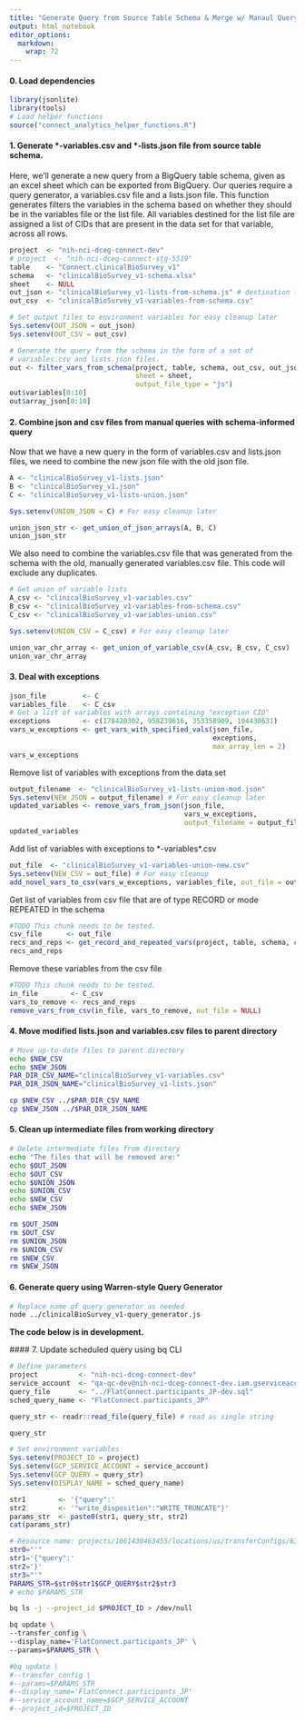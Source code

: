 ```yaml
---
title: "Generate Query from Source Table Schema & Merge w/ Manaul Query"
output: html_notebook
editor_options: 
  markdown: 
    wrap: 72
---
```


#### 0. Load dependencies

```r
library(jsonlite)
library(tools)
# Load helper functions
source("connect_analytics_helper_functions.R")
```

#### 1. Generate \*-variables.csv and \*-lists.json file from source table schema.

Here, we'll generate a new query from a BigQuery table schema, given as
an excel sheet which can be exported from BigQuery. Our queries require
a query generator, a variables.csv file and a lists.json file. This
function generates filters the variables in the schema based on whether
they should be in the variables file or the list file. All variables
destined for the list file are assigned a list of CIDs that are present
in the data set for that variable, across all rows.

```r
project  <- "nih-nci-dceg-connect-dev"
# project  <- "nih-nci-dceg-connect-stg-5519"
table    <- "Connect.clinicalBioSurvey_v1"
schema   <- "clinicalBioSurvey_v1-schema.xlsx"
sheet    <- NULL
out_json <- "clinicalBioSurvey_v1-lists-from-schema.js" # destination file
out_csv  <- "clinicalBioSurvey_v1-variables-from-schema.csv"

# Set output files to environment variables for easy cleanup later
Sys.setenv(OUT_JSON = out_json)
Sys.setenv(OUT_CSV = out_csv)

# Generate the query from the schema in the form of a set of 
# variables.csv and lists.json files.
out <- filter_vars_from_schema(project, table, schema, out_csv, out_json, 
                               sheet = sheet,       
                               output_file_type = "js")
out$variables[0:10]
out$array_json[0:10]
```

#### 2. Combine json and csv files from manual queries with schema-informed query

Now that we have a new query in the form of variables.csv and lists.json
files, we need to combine the new json file with the old json file.

```r
A <- "clinicalBioSurvey_v1-lists.json"
B <- "clinicalBioSurvey_v1.json"
C <- "clinicalBioSurvey_v1-lists-union.json"

Sys.setenv(UNION_JSON = C) # For easy cleanup later

union_json_str <- get_union_of_json_arrays(A, B, C)
union_json_str
```

We also need to combine the variables.csv file that was generated from
the schema with the old, manually generated variables.csv file. This
code will exclude any duplicates.

```r
# Get union of variable lists
A_csv <- "clinicalBioSurvey_v1-variables.csv"
B_csv <- "clinicalBioSurvey_v1-variables-from-schema.csv"
C_csv <- "clinicalBioSurvey_v1-variables-union.csv"

Sys.setenv(UNION_CSV = C_csv) # For easy cleanup later

union_var_chr_array <- get_union_of_variable_csv(A_csv, B_csv, C_csv)
union_var_chr_array
```

#### 3. Deal with exceptions

```r
json_file         <- C
variables_file    <- C_csv
# Get a list of variables with arrays containing "exception CID"
exceptions        <- c(178420302, 958239616, 353358909, 104430631)
vars_w_exceptions <- get_vars_with_specified_vals(json_file, 
                                                  exceptions, 
                                                  max_array_len = 2) 
vars_w_exceptions
```

Remove list of variables with exceptions from the data set

```r
output_filename  <- "clinicalBioSurvey_v1-lists-union-mod.json"
Sys.setenv(NEW_JSON = output_filename) # For easy cleanup later
updated_variables <- remove_vars_from_json(json_file, 
                                           vars_w_exceptions,
                                           output_filename = output_filename) 
updated_variables
```

Add list of variables with exceptions to \*-variables\*.csv

```r
out_file  <- "clinicalBioSurvey_v1-variables-union-new.csv"
Sys.setenv(NEW_CSV = out_file) # For easy cleanup 
add_novel_vars_to_csv(vars_w_exceptions, variables_file, out_file = out_file)
```

Get list of variables from csv file that are of type RECORD or mode
REPEATED in the schema

```r
#TODO This chunk needs to be tested.
csv_file      <- out_file
recs_and_reps <- get_record_and_repeated_vars(project, table, schema, csv_file)
recs_and_reps
```

Remove these variables from the csv file

```r
#TODO This chunk needs to be tested.
in_file        <- C_csv
vars_to_remove <- recs_and_reps
remove_vars_from_csv(in_file, vars_to_remove, out_file = NULL)
```

#### 4. Move modified lists.json and variables.csv files to parent directory

```bash
# Move up-to-date files to parent directory
echo $NEW_CSV  
echo $NEW_JSON
PAR_DIR_CSV_NAME="clinicalBioSurvey_v1-variables.csv"
PAR_DIR_JSON_NAME="clinicalBioSurvey_v1-lists.json"

cp $NEW_CSV ../$PAR_DIR_CSV_NAME
cp $NEW_JSON ../$PAR_DIR_JSON_NAME
```

#### 5. Clean up intermediate files from working directory

```bash
# Delete intermediate files from directory
echo "The files that will be removed are:"
echo $OUT_JSON
echo $OUT_CSV
echo $UNION_JSON
echo $UNION_CSV
echo $NEW_CSV  
echo $NEW_JSON

rm $OUT_JSON
rm $OUT_CSV
rm $UNION_JSON
rm $UNION_CSV
rm $NEW_CSV  
rm $NEW_JSON
```

#### 6. Generate query using Warren-style Query Generator

```bash
# Replace name of query generator as needed
node ../clinicalBioSurvey_v1-query_generator.js
```

**The code below is in development.**

\#### 7. Update scheduled query using bq CLI

```R
# Define parameters
project          <- "nih-nci-dceg-connect-dev"
service_account  <- "qa-qc-dev@nih-nci-dceg-connect-dev.iam.gserviceaccount.com"
query_file       <- "../FlatConnect.participants_JP-dev.sql"
sched_query_name <- "FlatConnect.participants_JP"

query_str <- readr::read_file(query_file) # read as single string

query_str

# Set environment variables
Sys.setenv(PROJECT_ID = project)
Sys.setenv(GCP_SERVICE_ACCOUNT = service_account)
Sys.setenv(GCP_QUERY = query_str)
Sys.setenv(DISPLAY_NAME = sched_query_name)
```

```R
str1        <- '{"query":'
str2        <- '"write_disposition":"WRITE_TRUNCATE"}'
params_str  <- paste0(str1, query_str, str2)
cat(params_str)

```

```bash
# Resource name: projects/1061430463455/locations/us/transferConfigs/6377e882-0000-2736-b618-240588723f18
str0="'"
str1='{"query":'
str2='}'
str3="'"
PARAMS_STR=$str0$str1$GCP_QUERY$str2$str3
# echo $PARAMS_STR

bq ls -j --project_id $PROJECT_ID > /dev/null

bq update \
--transfer_config \
--display_name='FlatConnect.participants_JP' \
--params=$PARAMS_STR \

#bq update \
#--transfer_config \
#--params=$PARAMS_STR
#--display_name='FlatConnect.participants_JP'
#--service_account_name=$GCP_SERVICE_ACCOUNT
#--project_id=$PROJECT_ID
```
